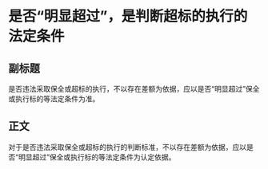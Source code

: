 # 是否“明显超过”，是判断超标的执行的法定条件
## 副标题
是否违法采取保全或超标的执行，不以存在差额为依据，应以是否“明显超过”保全或执行标的等法定条件为准。
## 正文
对于是否违法采取保全或超标的执行的判断标准，不以存在差额为依据，应以是否“明显超过”保全或执行标的等法定条件为认定依据。